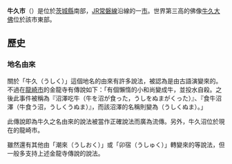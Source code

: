 {{日本都市|
自治體名=牛久市|
圖像=[[File:Chateau_Kamiya_201001.jpg|240px]]|
圖像說明=[[神谷傳兵衛|神谷傳兵衛]]紀念館（原[[神谷酒莊|神谷酒莊]][[發酵|發酵]]室）|
市章=|
日文原名=牛久市|
平假名=うしくし|
羅馬字拼音=Ushiku-shi|
都道府縣=茨城縣|
支廳=|
編號=08219-8|
面積=58.89|
邊界未定=|
人口=77,941|
統計時間=2007年9月15日|
自治體=[[土浦市|土浦市]]、[[築波市|築波市]]、[[龍崎市|龍崎市]]、[[稻敷市|稻敷市]]、[[阿見町|阿見町]]|
樹=|
花=|
鳥=|
其他象徵物=|
其他象徵=|
郵遞區號=300-1292|
所在地=牛久市中央三丁目15番地1|
電話號碼=29-873-2111|
外部連結=http://www.city.ushiku.ibaraki.jp/index.htm|
經度=|
緯度=|
地圖=|
注記= |
}}
'''牛久市'''（{{jpn|j=牛久市|hg=うしくし|rm=Ushiku shi|f=y}}）是位於[[茨城縣|茨城縣]]南部，[[常磐線|JR常磐線]]沿線的一[[市|市]]。世界第三高的佛像[[牛久大佛|牛久大佛]]位於該市東部。

== 歷史 ==
=== 地名由來 ===
關於「牛久（うしく）」這個地名的由來有許多說法，被認為是由古語演變來的。不過在[[龍崎市|龍崎市]]的金龍寺有傳說如下：「有個懶惰的小和尚變成牛，並投水自殺。之後此事件被稱為『沼澤吃牛（牛を沼が食った，うしをぬまがくった）』、『食牛沼澤（牛食う沼，うしくうぬま）』，而該沼澤的名稱則變為{{link-ja|牛久沼|牛久沼}}（うしくぬま）。」

此傳說即為牛久之名由來的說法被當作正確說法而廣為流傳。另外，牛久沼位於現在的龍崎市。

雖然還有其他由「潮來（うしおく）」或「卯宿（うしゅく）」轉變來的等說法，但一般多支持上述金龍寺傳說的說法。


{{茨城縣}}
{{Authority control}}
{{日本地理小作品}}